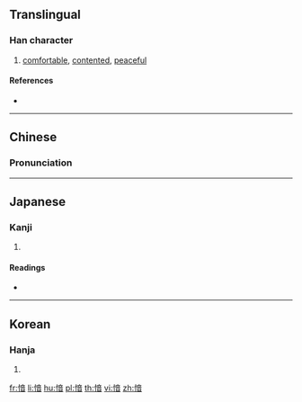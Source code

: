 ==Translingual==

===Han character===
{{Han char|rn=61|rad=心|as=09|sn=12|four=90061|canj=PYTA|ids=⿰忄音}}

# [[comfortable]], [[contented]], [[peaceful]]

====References====
* {{Han ref|kx=0395.030|dkj=10937|dj=0731.130|hdz=42331.050|uh=6114|ud=24852|bh=D8FE|bd=55550}}

----

==Chinese==
{{zh-forms}}

===Pronunciation===
{{zh-pron
|m=yīn,wěn
|c=jam1,jam4
|mn=qz,tw,xm,zz:im
|mc=y
|oc=y
|ma=
|cat=a
}}

----

==Japanese==

===Kanji===
{{ja-kanji|grade=|rs=心09}}

# {{defn|lang=ja|sort=心09}}

====Readings====
* {{ja-readings|on=[[いん]] (in), [[あん]] (an), [[おん]] (on)|kun=[[やわらぐ]] (yawaragu)}}

----

==Korean==

===Hanja===
{{ko-hanja|hangeul=음|eumhun=|rv=eum|mr=ŭm|y=um}}

# {{defn|lang=ko|sort=心09}}

[[fr:愔]]
[[li:愔]]
[[hu:愔]]
[[pl:愔]]
[[th:愔]]
[[vi:愔]]
[[zh:愔]]